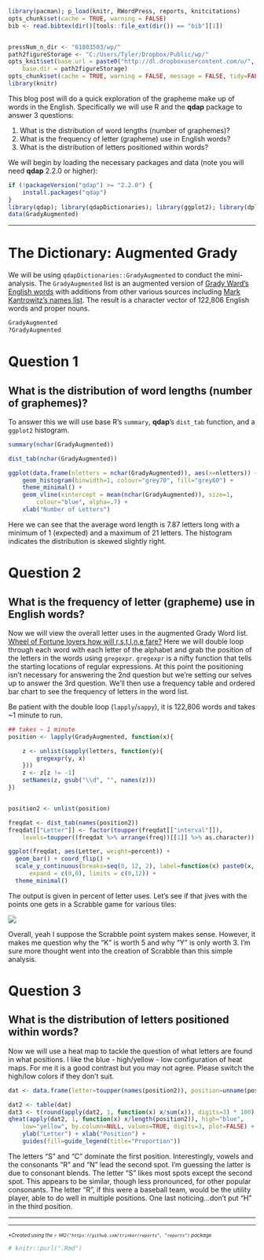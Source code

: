 ```r
library(pacman); p_load(knitr, RWordPress, reports, knitcitations)
opts_chunk$set(cache = TRUE, warning = FALSE)
bib <- read.bibtex(dir()[tools::file_ext(dir()) == "bib"][1])


pressNum_n_dir <- "61803503/wp/"
path2figureStorage <- "C:/Users/Tyler/Dropbox/Public/wp/"
opts_knit$set(base.url = paste0("http://dl.dropboxusercontent.com/u/", pressNum_n_dir),
    base.dir = path2figureStorage)
opts_chunk$set(cache = TRUE, warning = FALSE, message = FALSE, tidy=FALSE, comment=NA)
library(knitr)
```

This blog post will do a quick exploration of the grapheme make up of words in the English.  Specifically we will use R and the **qdap** package to answer 3 questions:

1.  What is the distribution of word lengths (number of graphemes)?        
2.  What is the frequency of letter (grapheme) use in English words?   
3.  What is the distribution of letters positioned within words?    

We will begin by loading the necessary packages and data (note you will need **qdap** 2.2.0 or higher):

```r
if (!packageVersion("qdap") >= "2.2.0") {
    install.packages("qdap")	
}
library(qdap); library(qdapDictionaries); library(ggplot2); library(dplyr)
data(GradyAugmented)
```

-------

# The Dictionary: Augmented Grady

We will be using `qdapDictionaries::GradyAugmented` to conduct the mini-analysis. The `GradyAugmented` list is an augmented version of [Grady Ward's English words](http://www.gutenberg.org/etext/3202 ) with additions from other various sources including [Mark Kantrowitz's names list](http://www.cs.cmu.edu/afs/cs/project/ai-repository/ai/areas/nlp/corpora/names/).  The result is a character vector of 122,806 English words and proper nouns.

```r
GradyAugmented
?GradyAugmented
```

# Question 1
## What is the distribution of word lengths (number of graphemes)?

To answer this we will use base R's `summary`,  **qdap**'s `dist_tab` function, and a `ggplot2` histogram.

```r
summary(nchar(GradyAugmented))

dist_tab(nchar(GradyAugmented))

ggplot(data.frame(nletters = nchar(GradyAugmented)), aes(x=nletters)) + 
    geom_histogram(binwidth=1, colour="grey70", fill="grey60") +
    theme_minimal() + 
    geom_vline(xintercept = mean(nchar(GradyAugmented)), size=1, 
        colour="blue", alpha=.7) + 
    xlab("Number of Letters")
```

Here we can see that the average word length is 7.87 letters long with a minimum of 1 (expected) and a maximum of 21 letters.  The histogram indicates the distribution is skewed slightly right.

# Question 2
## What is the frequency of letter (grapheme) use in English words?   

Now we will view the overall letter uses in the augmented Grady Word list.  [Wheel of Fortune lovers how will r,s,t,l,n,e fare?](http://www.slate.com/articles/arts/culturebox/2014/03/wheel_of_fortune_new_baby_buggy_was_emil_de_leon_s_solve_the_greatest_of.html)  Here we will double loop through each word with each letter of the alphabet and grab the position of the letters in the words using `gregexpr`.  `gregexpr` is a nifty function that tells the starting locations of regular expressions.  At this point the positioning isn't necessary for answering the 2nd question but we're setting our selves up to answer the 3rd question.  We'll then use a frequency table and ordered bar chart to see the frequency of letters in the word list.

Be patient with the double loop (`lapply`/`sappy`), it is 122,806 words and takes ~1 minute to run.  

```r
## takes ~ 1 minute
position <- lapply(GradyAugmented, function(x){

    z <- unlist(sapply(letters, function(y){
        gregexpr(y, x)
    }))
    z <- z[z != -1] 
    setNames(z, gsub("\\d", "", names(z)))
})


position2 <- unlist(position)

freqdat <- dist_tab(names(position2))
freqdat[["Letter"]] <- factor(toupper(freqdat[["interval"]]), 
    levels=toupper((freqdat %>% arrange(freq))[[1]] %>% as.character))

ggplot(freqdat, aes(Letter, weight=percent)) + 
  geom_bar() + coord_flip() +
  scale_y_continuous(breaks=seq(0, 12, 2), label=function(x) paste0(x, "%"), 
      expand = c(0,0), limits = c(0,12)) +
  theme_minimal()
```

The output is given in percent of letter uses.  Let's see if that jives with the points one gets in a Scrabble game for various tiles:

![](http://img.wonderhowto.com/img/32/16/63452211363569/0/scrabble-challenge-8-is-highest-scoring-move-same-words-with-friends.w654.jpg)

Overall, yeah I suppose the Scrabble point system makes sense.  However, it makes me question why the "K" is worth 5 and why "Y" is only worth 3.  I'm sure more thought went into the creation of Scrabble than this simple analysis.

# Question 3 
## What is the distribution of letters positioned within words? 

Now we will use a heat map to tackle the question of what letters are found in what positions.  I like the blue - high/yellow - low configuration of heat maps.  For me it is a good contrast but you may not agree.  Please switch the high/low colors if they don't suit.


```r
dat <- data.frame(letter=toupper(names(position2)), position=unname(position2))

dat2 <- table(dat)
dat3 <- t(round(apply(dat2, 1, function(x) x/sum(x)), digits=3) * 100)
qheat(apply(dat2, 1, function(x) x/length(position2)), high="blue", 
    low="yellow", by.column=NULL, values=TRUE, digits=3, plot=FALSE) +
	ylab("Letter") + xlab("Position") + 
	guides(fill=guide_legend(title="Proportion"))
```

The letters "S" and "C" dominate the first position.  Interestingly, vowels and the consonants "R" and "N" lead the second spot.  I'm guessing the latter is due to consonant blends.  The letter "S" likes most spots except the second spot. This appears to be similar, though less pronounced, for other popular consonants.  The letter "R", if this were a baseball team, would be the utility player, able to do well in multiple positions.  One last noticing...don't put "H" in the third position. 


------


<hr><em><font size="1">*Created using the `r HR2("https://github.com/trinker/reports", "reports")` package</font></em>

```r
# knitr::purl(".Rmd")
```

